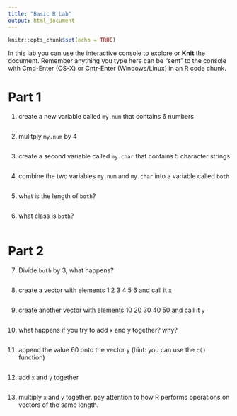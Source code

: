 ```yaml
---
title: "Basic R Lab"
output: html_document
---
```


```r
knitr::opts_chunk$set(echo = TRUE)
```


In this lab you can use the interactive console to explore or **Knit** the document. 
Remember anything you type here can be "sent" to the console with Cmd-Enter (OS-X) or Cntr-Enter (Windows/Linux) in an R code chunk.


# Part 1

1. create a new variable called `my.num` that contains 6 numbers
```r

```

2. mulitply `my.num` by 4
```r

```


3. create a second variable called `my.char` that contains 5 character strings
```r

```


4. combine the two variables `my.num` and `my.char` into a variable called `both`
```r

```

5. what is the length of `both`?
```r

```


6. what class is `both`?
```r

```


# Part 2

7. Divide `both` by 3, what happens?
```r

```

8. create a vector with elements 1 2 3 4 5 6 and call it `x`
```r

```


9. create another vector with elements 10 20 30 40 50 and call it `y`
```r

```


10. what happens if you try to add x and y together? why?
```r

```



11. append the value 60 onto the vector `y` (hint: you can use the `c()` function)
```r

```

12. add `x` and `y` together
```r

```


13. multiply `x` and `y` together. pay attention to how R performs operations on vectors of the same length.
```r

```


